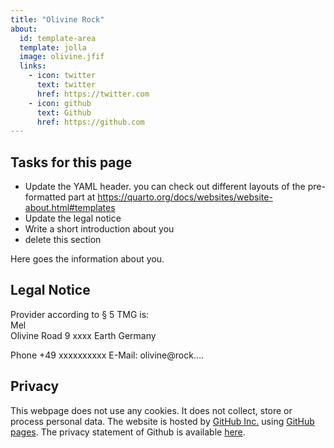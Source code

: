 ```yaml
---
title: "Olivine Rock"
about:
  id: template-area
  template: jolla
  image: olivine.jfif
  links:
    - icon: twitter
      text: twitter
      href: https://twitter.com
    - icon: github
      text: Github
      href: https://github.com
---
```


## Tasks for this page

* Update the YAML header. you can check out different layouts of the pre-formatted part at <https://quarto.org/docs/websites/website-about.html#templates>
* Update the legal notice
* Write a short introduction about you
* delete this section


:::{#template-area}

Here goes the information about you. 

:::

## Legal Notice

Provider according to § 5 TMG is:  
Mel  
Olivine Road 9
xxxx Earth
Germany  

Phone +49 xxxxxxxxxx 
E-Mail: olivine@rock....

## Privacy

This webpage does not use any cookies. It does not collect, store or process personal data. The website is hosted by [GitHub Inc.](https://github.com/) using [GitHub pages](https://docs.github.com/en/pages/getting-started-with-github-pages/about-github-pages). The privacy statement of Github is available [here](https://docs.github.com/en/site-policy/privacy-policies/github-privacy-statement){target="_blank"}. 

